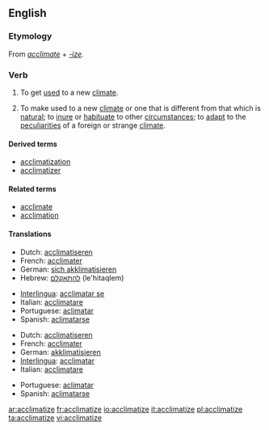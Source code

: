 ==English==

===Etymology===
From ''[[acclimate]]'' + ''[[-ize]]''.

===Verb===
{{en-verb|acclimatiz|ing}}

# {{intransitive}} To get [[used]] to a new [[climate]].
# {{transitive}} To make used to a new [[climate]] or one that is different from that which is [[natural]]; to [[inure]] or [[habituate]] to other [[circumstance]]s; to [[adapt]] to the [[peculiarities]] of a foreign or strange [[climate]].

====Derived terms====
* [[acclimatization]]
* [[acclimatizer]]

====Related terms====
* [[acclimate]]
* [[acclimation]]

====Translations====
{{trans-top|to get used to a new climate}}
*Dutch: [[acclimatiseren]]
*French: [[acclimater]]
*German: [[sich akklimatisieren]]
*Hebrew: [[להתאקלם]] (le'hitaqlem)
{{trans-mid}}
*[[Interlingua]]: [[acclimatar se]]
*Italian: [[acclimatare]]
*Portuguese: [[aclimatar]]
*Spanish: [[aclimatarse]]
{{trans-bottom}}

{{trans-top|to make used to a new climate}}
*Dutch: [[acclimatiseren]]
*French: [[acclimater]]
*German: [[akklimatisieren]]
*[[Interlingua]]: [[acclimatar]]
*Italian: [[acclimatare]]
{{trans-mid}}
*Portuguese: [[aclimatar]]
*Spanish: [[aclimatarse]]
{{trans-bottom}}

[[ar:acclimatize]]
[[fr:acclimatize]]
[[io:acclimatize]]
[[it:acclimatize]]
[[pl:acclimatize]]
[[ta:acclimatize]]
[[vi:acclimatize]]